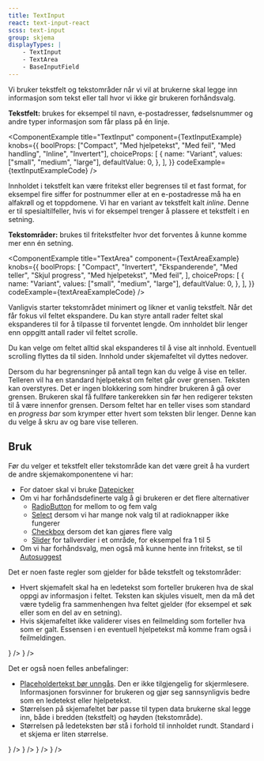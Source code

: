 ```yaml
---
title: TextInput
react: text-input-react
scss: text-input
group: skjema
displayTypes: |
    - TextInput
    - TextArea
    - BaseInputField
---
```



<Ingress>
    Vi bruker tekstfelt og tekstområder når vi vil at brukerne skal legge inn informasjon som tekst eller tall hvor vi
    ikke gir brukeren forhåndsvalg.
</Ingress>

**Tekstfelt:** brukes for eksempel til navn, e-postadresser, fødselsnummer og andre typer informasjon som får plass på én linje.

<ComponentExample
    title="TextInput"
    component={TextInputExample}
    knobs={{
        boolProps: ["Compact", "Med hjelpetekst", "Med feil", "Med handling", "Inline", "Invertert"],
        choiceProps: [
            {
                name: "Variant",
                values: ["small", "medium", "large"],
                defaultValue: 0,
            },
        ],
    }}
    codeExample={textInputExampleCode}
/>

Innholdet i tekstfelt kan være fritekst eller begrenses til et fast format, for eksempel fire siffer for postnummer eller at en e-postadresse må ha en alfakrøll og et toppdomene.
Vi har en variant av tekstfelt kalt <i>inline</i>. Denne er til spesialtilfeller, hvis vi for eksempel trenger å plassere et tekstfelt i en setning.

**Tekstområder:** brukes til fritekstfelter hvor det forventes å kunne komme mer enn én setning.

<ComponentExample
    title="TextArea"
    component={TextAreaExample}
    knobs={{
        boolProps: [
            "Compact",
            "Invertert",
            "Ekspanderende",
            "Med teller",
            "Skjul progress",
            "Med hjelpetekst",
            "Med feil",
        ],
        choiceProps: [
            {
                name: "Variant",
                values: ["small", "medium", "large"],
                defaultValue: 0,
            },
        ],
    }}
    codeExample={textAreaExampleCode}
/>

Vanligvis starter tekstområdet minimert og likner et vanlig tekstfelt. Når det får fokus vil feltet ekspandere. Du kan styre antall rader feltet skal ekspanderes til for å tilpasse til forventet lengde. Om innholdet blir lenger enn oppgitt antall rader vil feltet scrolle.

Du kan velge om feltet alltid skal ekspanderes til å vise alt innhold. Eventuell scrolling flyttes da til siden. Innhold under skjemafeltet vil dyttes nedover.

Dersom du har begrensninger på antall tegn kan du velge å vise en teller. Telleren vil ha en standard hjelpetekst om feltet går over grensen. Teksten kan overstyres. Det er ingen blokkering som hindrer brukeren å gå over grensen. Brukeren skal få fullføre tankerekken sin før hen redigerer teksten til å være innenfor grensen. Dersom feltet har en teller vises som standard en _progress bar_ som krymper etter hvert som teksten blir lenger. Denne kan du velge å skru av og bare vise telleren.

## Bruk

Før du velger et tekstfelt eller tekstområde kan det være greit å ha vurdert de andre skjemakomponentene vi har:

-   For datoer skal vi bruke [Datepicker](/komponenter/datepicker)
-   Om vi har forhåndsdefinerte valg å gi brukeren er det flere alternativer
    -   [RadioButton](/komponenter/radiobutton) for mellom to og fem valg
    -   [Select](/komponenter/select) dersom vi har mange nok valg til at radioknapper ikke fungerer
    -   [Checkbox](/komponenter/checkbox) dersom det kan gjøres flere valg
    -   [Slider](/komponenter/slider) for tallverdier i et område, for eksempel fra 1 til 5
-   Om vi har forhåndsvalg, men også må kunne hente inn fritekst, se til [Autosuggest](/komponenter/autosuggest)

Det er noen faste regler som gjelder for både tekstfelt og tekstområder:

-   Hvert skjemafelt skal ha en ledetekst som forteller brukeren hva de skal oppgi av informasjon i feltet. Teksten kan skjules visuelt, men da må det være tydelig fra sammenhengen hva feltet gjelder (for eksempel et søk eller som en del av en setning).
-   Hvis skjemafeltet ikke validerer vises en feilmelding som forteller hva som er galt. Essensen i en eventuell hjelpetekst må komme fram også i feilmeldingen.

<Grid>
    <DoDontExample
        type="do"
        description="Hjelpetekst i feilmelding"
        content={
            <TextInput name="hjelpriktig" label="Fødselsnummer" errorLabel="Du må fylle ut fødselsnummer, 11 siffer" />
        }
    />
    <DoDontExample
        type="dont"
        description="Feilmelding uten hjelp"
        content={<TextInput name="hjelpfeil" label="Fødselsnummer" errorLabel="Du må fylle ut fødselsnummer" />}
    />
</Grid>

Det er også noen felles anbefalinger:

-   [Placeholdertekst bør unngås](https://developer.mozilla.org/en-US/docs/Web/HTML/Element/input#placeholders_are_not_accessible). Den er ikke tilgjengelig for skjermlesere. Informasjonen forsvinner for brukeren og gjør seg sannsynligvis bedre som en ledetekst eller hjelpetekst.
-   Størrelsen på skjemafeltet bør passe til typen data brukerne skal legge inn, både i bredden (tekstfelt) og høyden (tekstområde).
-   Størrelsen på ledeteksten bør stå i forhold til innholdet rundt. Standard i et skjema er liten størrelse.

<Grid>
    <DoDontExample
        type="do"
        description="Informasjon i hjelpetekst"
        content={
            <TextInput name="placeholderriktig" label="Fødselsnummer" helpLabel="Fødselsnummer består av 11 siffer" />
        }
    />
    <DoDontExample
        type="dont"
        description="Hjelpetekst som forsvinner"
        content={<TextInput name="placeholderfeil" label="Fødselsnummer" placeholder="11 siffer" />}
    />
</Grid>
<Grid>
    <DoDontExample
        type="do"
        description="Bredde tilpasset innhold"
        content={<TextInput name="bredderiktig" label="Postnummer" width="4.5rem" maxlength="4" />}
    />
    <DoDontExample
        type="dont"
        description="Standardbredde selv hvor bredden er kjent"
        content={<TextInput name="breddefeil" label="Postnummer" />}
    />
</Grid>
